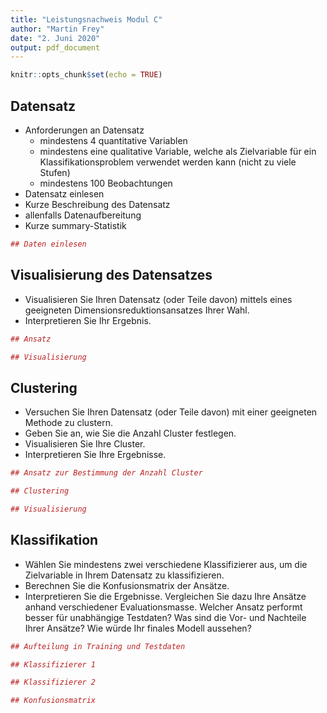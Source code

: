 ---
title: "Leistungsnachweis Modul C"
author: "Martin Frey"
date: "2. Juni 2020"
output: pdf_document
---

```{r setup, include=FALSE}
knitr::opts_chunk$set(echo = TRUE)
```

## Datensatz

* Anforderungen an Datensatz
  + mindestens 4 quantitative Variablen
  + mindestens eine qualitative Variable, welche als Zielvariable für ein Klassifikationsproblem verwendet werden kann (nicht zu viele Stufen)
  + mindestens 100 Beobachtungen
  

* Datensatz einlesen
* Kurze Beschreibung des Datensatz 
* allenfalls Datenaufbereitung 
* Kurze summary-Statistik


```{r read data, echo=FALSE}
## Daten einlesen

```

## Visualisierung des Datensatzes

* Visualisieren Sie Ihren Datensatz (oder Teile davon) mittels eines geeigneten Dimensionsreduktionsansatzes Ihrer Wahl.
* Interpretieren Sie Ihr Ergebnis.


```{r Visualisierung, echo=TRUE}
## Ansatz

## Visualisierung

```


## Clustering

* Versuchen Sie Ihren Datensatz (oder Teile davon) mit einer geeigneten Methode zu clustern.
* Geben Sie an, wie Sie die Anzahl Cluster festlegen.
* Visualisieren Sie Ihre Cluster.
* Interpretieren Sie Ihre Ergebnisse. 

```{r Clustering, echo=TRUE}
## Ansatz zur Bestimmung der Anzahl Cluster

## Clustering

## Visualisierung

```


## Klassifikation

* Wählen Sie mindestens zwei verschiedene Klassifizierer aus, um die Zielvariable in Ihrem Datensatz zu klassifizieren.
* Berechnen Sie die Konfusionsmatrix der Ansätze.
* Interpretieren Sie die Ergebnisse. Vergleichen Sie dazu Ihre Ansätze anhand verschiedener Evaluationsmasse. Welcher Ansatz performt besser für unabhängige Testdaten? Was sind die Vor- und Nachteile Ihrer Ansätze? Wie würde Ihr finales Modell aussehen? 


```{r Klassifikation, echo=TRUE}
## Aufteilung in Training und Testdaten

## Klassifizierer 1

## Klassifizierer 2

## Konfusionsmatrix

```
